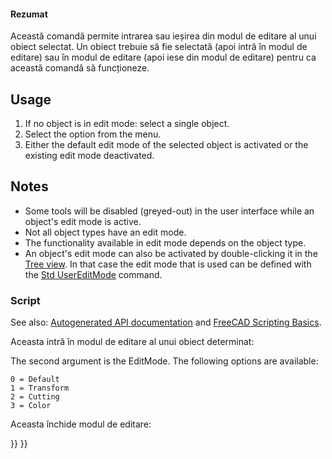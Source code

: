 <languages/>

{{Docnav
|[[Std_Alignment|Alignment]]
|[[Std_Properties|Properties]]
|[[Std_Edit_Menu|Std Edit Menu]]
|IconL=Std_Alignment.svg
|IconR=Std_Properties.svg
|IconC=Freecad.svg
}}

<div class="mw-translate-fuzzy">
{{GuiCommand|Name=Std Edit|MenuLocation=[[Std_Edit_Menu|Edit]] → Toggle Editmode|Workbenches=All|SeeAlso=...}}
</div>

<span id="Description"></span>
<div class="mw-translate-fuzzy">
==== Rezumat ====
</div>

<div class="mw-translate-fuzzy">
Această comandă permite intrarea sau ieșirea din modul de editare al unui obiect selectat. Un obiect
trebuie să fie selectată (apoi intră în modul de editare) sau în modul de editare (apoi iese din modul de editare)
pentru ca această comandă să funcționeze.
</div>

==Usage==

# If no object is in edit mode: select a single object.
# Select the {{MenuCommand|Edit → [[Image:Std_Edit.svg|16px]] Toggle Edit mode}} option from the menu.
# Either the default edit mode of the selected object is activated or the existing edit mode deactivated.

==Notes==

* Some tools will be disabled (greyed-out) in the user interface while an object's edit mode is active.
* Not all object types have an edit mode.
* The functionality available in edit mode depends on the object type.
* An object's edit mode can also be activated by double-clicking it in the [[Tree_view|Tree view]]. In that case the edit mode that is used can be defined with the [[Std_UserEditMode|Std UserEditMode]] command.

<span id="Scripting"></span>
<div class="mw-translate-fuzzy">
=== Script ===
</div>

See also: [https://freecad.github.io/SourceDoc/ Autogenerated API documentation] and [[FreeCAD_Scripting_Basics|FreeCAD Scripting Basics]].

<div class="mw-translate-fuzzy">
Aceasta intră în modul de editare al unui obiect determinat:
</div>

{{Code|code=
import FreeCADGui

FreeCADGui.ActiveDocument.setEdit("myObjectName",0)
}}

The second argument is the EditMode. The following options are available:

 0 = Default
 1 = Transform
 2 = Cutting
 3 = Color

<div class="mw-translate-fuzzy">
Aceasta închide modul de editare:
</div>

{{Code|code=
import FreeCADGui

FreeCADGui.ActiveDocument.resetEdit()
}}


{{Docnav
|[[Std_Alignment|Alignment]]
|[[Std_Properties|Properties]]
|[[Std_Edit_Menu|Std Edit Menu]]
|IconL=Std_Alignment.svg
|IconR=Std_Properties.svg
|IconC=Freecad.svg
}}

{{Std_Base_navi{{#translation:}}}}
{{Userdocnavi{{#translation:}}}}
